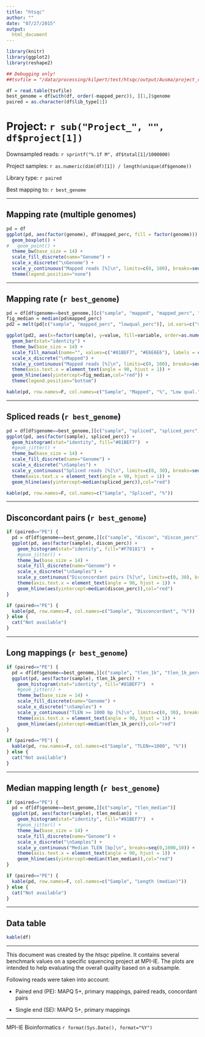 ```yaml
---
title: "htsqc"
author: ""
date: "07/27/2015"
output: 
  html_document
---
```


```r
library(knitr)
library(ggplot2)
library(reshape2)

## Debugging only!
##tsvfile = "/data/processing/kilpert/test/htsqc/output/Ausma/project_report/Report.tsv"

df = read.table(tsvfile)
best_genome = df[with(df, order(-mapped_perc)), ][1,]$genome
paired = as.character(df$lib_type[1])
```

Project: `r sub("Project_", "", df$project[1])`
==========================

Downsampled reads: `r sprintf("%.1f M", df$total[1]/1000000)`

Project samples: `r as.numeric(dim(df)[1]) / length(unique(df$genome))`

Library type: `r paired`

Best mapping to: `r best_genome`

---

## Mapping rate (multiple genomes)

```r
pd = df
ggplot(pd, aes(factor(genome), df$mapped_perc, fill = factor(genome))) +
  geom_boxplot() +
#   geom_point() +
  theme_bw(base_size = 14) +
  scale_fill_discrete(name="Genome") +
  scale_x_discrete("\nGenome") +
  scale_y_continuous("Mapped reads [%]\n", limits=c(0, 100), breaks=seq(0,100,10)) +
  theme(legend.position="none")
```

---

<!--
## Mapping rate (`r best_genome`)

```r

pd = df[df$genome==best_genome,][c("sample", "mapped", "mapped_perc")]
ggplot(pd, aes(factor(sample), mapped_perc)) +
  geom_histogram(stat="identity", fill="#81BEF7")  +
  #geom_jitter() +
  theme_bw(base_size = 14) +
  scale_fill_discrete(name="Genome") +
  scale_x_discrete("\nMapped") +
  scale_y_continuous("Mapped reads [%]\n", limits=c(0, 100), breaks=seq(0,100,10)) +
  theme(axis.text.x = element_text(angle = 90, hjust = 1)) +
  geom_hline(aes(yintercept=median(mapped_perc)),col="red")

kable(pd, row.names=F, col.names=c("Sample", "Mapped", "%"))
```
-->

## Mapping rate (`r best_genome`)

```r
pd = df[df$genome==best_genome,][c("sample", "mapped", "mapped_perc", "lowqual", "lowqual_perc")]
fig_median = median(pd$mapped_perc)
pd2 = melt(pd[c("sample", "mapped_perc", "lowqual_perc")], id.vars=c("sample"))

ggplot(pd2, aes(x=factor(sample), y=value, fill=variable, order=as.numeric(variable))) +
  geom_bar(stat="identity") +
  theme_bw(base_size = 14) +
  scale_fill_manual(name="", values=c("#81BEF7", "#E6E6E6"), labels = c("Mapped reads\n(MAPQ 5+)", "Low qual. reads\n(MAPQ 0-4)")) +
  scale_x_discrete("\nMapped") +
  scale_y_continuous("Mapped reads [%]\n", limits=c(0, 100), breaks=seq(0,100,10)) +
  theme(axis.text.x = element_text(angle = 90, hjust = 1)) +
  geom_hline(aes(yintercept=fig_median,col="red")) +
  theme(legend.position="bottom")

kable(pd, row.names=F, col.names=c("Sample", "Mapped", "%", "Low qual.", "%"))
```

---

## Spliced reads (`r best_genome`)

```r
pd = df[df$genome==best_genome,][c("sample", "spliced", "spliced_perc")]
ggplot(pd, aes(factor(sample), spliced_perc)) +
  geom_histogram(stat="identity", fill="#81BEF7")  +
  #geom_jitter() +
  theme_bw(base_size = 14) +
  scale_fill_discrete(name="Genome") +
  scale_x_discrete("\nSamples") +
  scale_y_continuous("Spliced reads [%]\n", limits=c(0, 30), breaks=seq(0,100,1)) +
  theme(axis.text.x = element_text(angle = 90, hjust = 1)) +
  geom_hline(aes(yintercept=median(spliced_perc)),col="red")

kable(pd, row.names=F, col.names=c("Sample", "Spliced", "%"))
```

---

## Disconcordant pairs (`r best_genome`)

```r
if (paired=="PE") {
  pd = df[df$genome==best_genome,][c("sample", "discon", "discon_perc")]
  ggplot(pd, aes(factor(sample), discon_perc)) +
    geom_histogram(stat="identity", fill="#F78181")  +
    #geom_jitter() +
    theme_bw(base_size = 14) +
    scale_fill_discrete(name="Genome") +
    scale_x_discrete("\nSamples") +
    scale_y_continuous("Disconcordant pairs [%]\n", limits=c(0, 30), breaks=seq(0,100,1)) +
    theme(axis.text.x = element_text(angle = 90, hjust = 1)) +
    geom_hline(aes(yintercept=median(discon_perc)),col="red")
}

if (paired=="PE") {
  kable(pd, row.names=F, col.names=c("Sample", "Disconcordant", "%"))
} else {
  cat("Not available")
}
```

---

## Long mappings (`r best_genome`)

```r
if (paired=="PE") {
  pd = df[df$genome==best_genome,][c("sample", "tlen_1k", "tlen_1k_perc")]
  ggplot(pd, aes(factor(sample), tlen_1k_perc)) +
    geom_histogram(stat="identity", fill="#81BEF7")  +
    #geom_jitter() +
    theme_bw(base_size = 14) +
    scale_fill_discrete(name="Genome") +
    scale_x_discrete("\nSamples") +
    scale_y_continuous("TLEN >= 1000 bp [%]\n", limits=c(0, 30), breaks=seq(0,100,1)) +
    theme(axis.text.x = element_text(angle = 90, hjust = 1)) +
    geom_hline(aes(yintercept=median(tlen_1k_perc)),col="red")
}

if (paired=="PE") {
  kable(pd, row.names=F, col.names=c("Sample", "TLEN>=1000", "%"))
} else {
  cat("Not available")
}
```

---

## Median mapping length (`r best_genome`)

```r
if (paired=="PE") {
  pd = df[df$genome==best_genome,][c("sample", "tlen_median")]
  ggplot(pd, aes(factor(sample), tlen_median)) +
    geom_histogram(stat="identity", fill="#81BEF7")  +
    #geom_jitter() +
    theme_bw(base_size = 14) +
    scale_fill_discrete(name="Genome") +
    scale_x_discrete("\nSamples") +
    scale_y_continuous("Median TLEN [bp]\n", breaks=seq(0,1000,10)) +
    theme(axis.text.x = element_text(angle = 90, hjust = 1)) +
    geom_hline(aes(yintercept=median(tlen_median)),col="red")
}

if (paired=="PE") {
  kable(pd, row.names=F, col.names=c("Sample", "Length (median)"))
} else {
  cat("Not available")
}
```

---

## Data table
```r
kable(df)
```

---

This document was created by the *htsqc* pipeline. It contains several benchmark values on a specific squencing project at MPI-IE. The plots are intended to help evaluating the overall quality based on a subsample.

Following reads were taken into account:

 * Paired end (PE): MAPQ 5+, primary mappings, paired reads, concordant pairs
 
 * Single end (SE): MAPQ 5+, primary mappings
 
--- 

MPI-IE Bioinformatics `r format(Sys.Date(), format="%Y")`

<!--
cwd: `r getwd()`
-->

